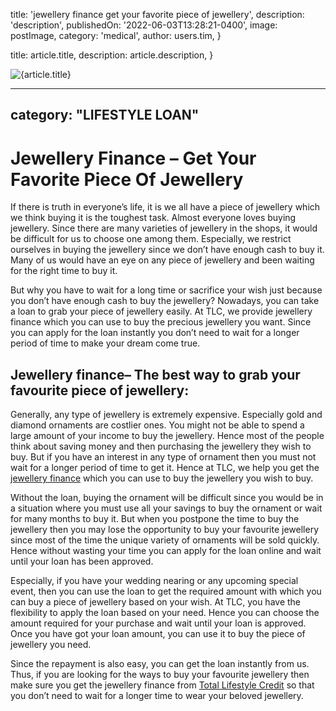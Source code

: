 
  title: 'jewellery finance get your favorite piece of jewellery',
  description: 'description',
  publishedOn: '2022-06-03T13:28:21-0400',
  image: postImage,
  category: 'medical',
  author: users.tim,
}

  title: article.title,
  description: article.description,
}


<Image src={postImage} alt={article.title} />

---
category: "LIFESTYLE LOAN"
---

# Jewellery Finance – Get Your Favorite Piece Of Jewellery

If there is truth in everyone’s life, it is we all have a piece of jewellery which we think buying it is the toughest task. Almost everyone loves buying jewellery. Since there are many varieties of jewellery in the shops, it would be difficult for us to choose one among them. Especially, we restrict ourselves in buying the jewellery since we don’t have enough cash to buy it. Many of us would have an eye on any piece of jewellery and been waiting for the right time to buy it.

But why you have to wait for a long time or sacrifice your wish just because you don’t have enough cash to buy the jewellery? Nowadays, you can take a loan to grab your piece of jewellery easily. At TLC, we provide jewellery finance which you can use to buy the precious jewellery you want. Since you can apply for the loan instantly you don’t need to wait for a longer period of time to make your dream come true.

## Jewellery finance– The best way to grab your favourite piece of jewellery:

Generally, any type of jewellery is extremely expensive. Especially gold and diamond ornaments are costlier ones. You might not be able to spend a large amount of your income to buy the jewellery. Hence most of the people think about saving money and then purchasing the jewellery they wish to buy. But if you have an interest in any type of ornament then you must not wait for a longer period of time to get it. Hence at TLC, we help you get the [jewellery finance](https://tlc.com.au/tag/jewellery-finance/) which you can use to buy the jewellery you wish to buy.

Without the loan, buying the ornament will be difficult since you would be in a situation where you must use all your savings to buy the ornament or wait for many months to buy it. But when you postpone the time to buy the jewellery then you may lose the opportunity to buy your favourite jewellery since most of the time the unique variety of ornaments will be sold quickly. Hence without wasting your time you can apply for the loan online and wait until your loan has been approved.

Especially, if you have your wedding nearing or any upcoming special event, then you can use the loan to get the required amount with which you can buy a piece of jewellery based on your wish. At TLC, you have the flexibility to apply the loan based on your need. Hence you can choose the amount required for your purchase and wait until your loan is approved. Once you have got your loan amount, you can use it to buy the piece of jewellery you need.

Since the repayment is also easy, you can get the loan instantly from us. Thus, if you are looking for the ways to buy your favourite jewellery then make sure you get the jewellery finance from [Total Lifestyle Credit](https://tlc.com.au/) so that you don’t need to wait for a longer time to wear your beloved jewellery.
